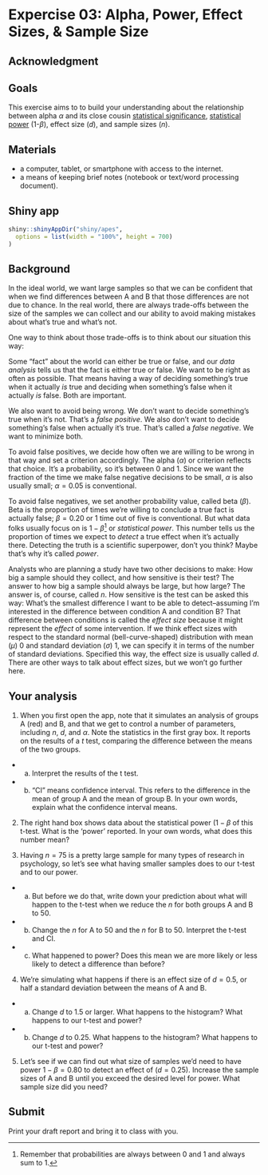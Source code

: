 # Expercise 03: Alpha, Power, Effect Sizes, & Sample Size {#ex_apes -}

## Acknowledgment {-}

## Goals {-}

This exercise aims to to build your understanding about the relationship between alpha $\alpha$ and its close cousin [statistical significance](https://forrt.org/glossary/statistical-significance/), [statistical power](https://forrt.org/glossary/statistical-power/) (1-$\beta$), effect size ($d$), and sample sizes ($n$).

## Materials {-}

- a computer, tablet, or smartphone with access to the internet.
- a means of keeping brief notes (notebook or text/word processing document).

## Shiny app {-}

```r
shiny::shinyAppDir("shiny/apes",
  options = list(width = "100%", height = 700)
)
```

## Background {-}

In the ideal world, we want large samples so that we can be confident that when we find differences between A and B that those differences are not due to chance.
In the real world, there are always trade-offs between the size of the samples we can collect and our ability to avoid making mistakes about what's true and what's not.

One way to think about those trade-offs is to think about our situation this way:

Some "fact" about the world can either be true or false, and our *data analysis* tells us that the fact is either true or false.
We want to be right as often as possible.
That means having a way of deciding something's true when it actually *is* true and deciding when something's false when it actually *is* false.
Both are important.

We also want to avoid being wrong.
We don't want to decide something's true when it's not.
That's a *false positive*.
We also don't want to decide something's false when actually it's true.
That's called a *false negative*.
We want to minimize both.

To avoid false positives, we decide how often we are willing to be wrong in that way and set a criterion accordingly.
The alpha ($\alpha$) or criterion reflects that choice.
It's a probability, so it's between 0 and 1.
Since we want the fraction of the time we make false negative decisions to be small, $\alpha$ is also usually small; $\alpha = 0.05$ is conventional.

To avoid false negatives, we set another probability value, called beta ($\beta$).
Beta is the proportion of times we're willing to conclude a true fact is actually false; $\beta = 0.20$ or 1 time out of five is conventional.
But what data folks usually focus on is $1-\beta$[^1] or *statistical power*.
This number tells us the proportion of times we expect to *detect* a true effect when it's actually there.
Detecting the truth is a scientific superpower, don't you think?
Maybe that's why it's called *power*.

Analysts who are planning a study have two other decisions to make: How big a sample should they collect, and how sensitive is their test?
The answer to how big a sample should always be large, but how large?
The answer is, of course, called $n$.
How sensitive is the test can be asked this way: What's the smallest difference I want to be able to detect--assuming I'm interested in the difference between condition A and condition B?
That difference between conditions is called the *effect size* because it might represent the *effect* of some intervention.
If we think effect sizes with respect to the standard normal (bell-curve-shaped) distribution with mean ($\mu$) 0 and standard deviation ($\sigma$) 1, we can specify it in terms of the number of standard deviations.
Specified this way, the effect size is usually called $d$.
There are other ways to talk about effect sizes, but we won't go further here.

## Your analysis {-}

1. When you first open the app, note that it simulates an analysis of groups A (red) and B, and that we get to control a number of parameters, including $n$, $d$, and $\alpha$. Note the statistics in the first gray box. It reports on the results of a $t$ test, comparing the difference between the means of the two groups. 

- a. Interpret the results of the t test.
- b. "CI" means confidence interval. This refers to the difference in the mean of group A and the mean of group B. In your own words, explain what the confidence interval means.

2. The right hand box shows data about the statistical power ($1-\beta$ of this t-test. What is the 'power' reported. In your own words, what does this number mean?

3. Having $n=75$ is a pretty large sample for many types of research in psychology, so let's see what having smaller samples does to our t-test and to our power. 
- a. But before we do that, write down your prediction about what will happen to the t-test when we reduce the $n$ for both groups A and B to 50.
- b. Change the $n$ for A to 50 and the $n$ for B to 50. Interpret the t-test and CI.
- c. What happened to power? Does this mean we are more likely or less likely to detect a difference than before?

4. We're simulating what happens if there is an effect size of $d=0.5$, or half a standard deviation between the means of A and B.
- a. Change $d$ to 1.5 or larger. What happens to the histogram? What happens to our t-test and power?
- b. Change $d$ to 0.25. What happens to the histogram? What happens to our t-test and power?

5. Let's see if we can find out what size of samples we'd need to have power $1-\beta = 0.80$ to detect an effect of ($d=0.25$). Increase the sample sizes of A and B until you exceed the desired level for power. What sample size did you need?

## Submit {-}

Print your draft report and bring it to class with you.

[^1]: Remember that probabilities are always between 0 and 1 and always sum to 1.